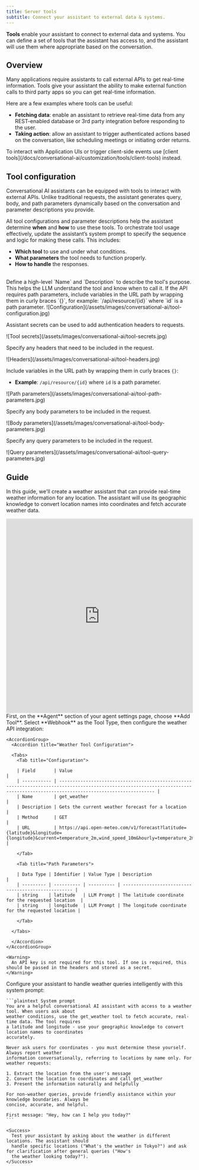 ```yaml
---
title: Server tools
subtitle: Connect your assistant to external data & systems.
---
```


**Tools** enable your assistant to connect to external data and systems. You can define a set of tools that the assistant has access to, and the assistant will use them where appropriate based on the conversation.

## Overview

Many applications require assistants to call external APIs to get real-time information. Tools give your assistant the ability to make external function calls to third party apps so you can get real-time information.

Here are a few examples where tools can be useful:

- **Fetching data**: enable an assistant to retrieve real-time data from any REST-enabled database or 3rd party integration before responding to the user.
- **Taking action**: allow an assistant to trigger authenticated actions based on the conversation, like scheduling meetings or initiating order returns.

<Info>
  To interact with Application UIs or trigger client-side events use [client
  tools](/docs/conversational-ai/customization/tools/client-tools) instead.
</Info>

## Tool configuration

Conversational AI assistants can be equipped with tools to interact with external APIs. Unlike traditional requests, the assistant generates query, body, and path parameters dynamically based on the conversation and parameter descriptions you provide.

All tool configurations and parameter descriptions help the assistant determine **when** and **how** to use these tools. To orchestrate tool usage effectively, update the assistant’s system prompt to specify the sequence and logic for making these calls. This includes:

- **Which tool** to use and under what conditions.
- **What parameters** the tool needs to function properly.
- **How to handle** the responses.

<br />

<Tabs>

<Tab title="Configuration">
Define a high-level `Name` and `Description` to describe the tool's purpose. This helps the LLM understand the tool and know when to call it.

<Info>
  If the API requires path parameters, include variables in the URL path by wrapping them in curly
  braces `{}`, for example: `/api/resource/{id}` where `id` is a path parameter.
</Info>

<Frame background="subtle">
  ![Configuration](/assets/images/conversational-ai/tool-configuration.jpg)
</Frame>

</Tab>

<Tab title="Secrets">

Assistant secrets can be used to add authentication headers to requests.

<Frame background="subtle">
  ![Tool secrets](/assets/images/conversational-ai/tool-secrets.jpg)
</Frame>

</Tab>

<Tab title="Headers">

Specify any headers that need to be included in the request.

<Frame background="subtle">![Headers](/assets/images/conversational-ai/tool-headers.jpg)</Frame>

</Tab>

<Tab title="Path parameters">

Include variables in the URL path by wrapping them in curly braces `{}`:

- **Example**: `/api/resource/{id}` where `id` is a path parameter.

<Frame background="subtle">
  ![Path parameters](/assets/images/conversational-ai/tool-path-parameters.jpg)
</Frame>

</Tab>

<Tab title="Body parameters">

Specify any body parameters to be included in the request.

<Frame background="subtle">
  ![Body parameters](/assets/images/conversational-ai/tool-body-parameters.jpg)
</Frame>

</Tab>

<Tab title="Query parameters">

Specify any query parameters to be included in the request.

<Frame background="subtle">
  ![Query parameters](/assets/images/conversational-ai/tool-query-parameters.jpg)
</Frame>

</Tab>

</Tabs>

## Guide

In this guide, we'll create a weather assistant that can provide real-time weather information for any location. The assistant will use its geographic knowledge to convert location names into coordinates and fetch accurate weather data.

<div style="padding:104.25% 0 0 0;position:relative;">
  <iframe
    src="https://player.vimeo.com/video/1061374724?h=bd9bdb535e&amp;badge=0&amp;autopause=0&amp;player_id=0&amp;app_id=58479"
    frameborder="0"
    allow="autoplay; fullscreen; picture-in-picture; clipboard-write; encrypted-media"
    style="position:absolute;top:0;left:0;width:100%;height:100%;"
    title="weatheragent"
  ></iframe>
</div>
<script src="https://player.vimeo.com/api/player.js"></script>

<Steps>
  <Step title="Configure the weather tool">
    First, on the **Agent** section of your agent settings page, choose **Add Tool**. Select **Webhook** as the Tool Type, then configure the weather API integration:

    <AccordionGroup>
      <Accordion title="Weather Tool Configuration">

      <Tabs>
        <Tab title="Configuration">

        | Field       | Value                                                                                                                                                                            |
        | ----------- | -------------------------------------------------------------------------------------------------------------------------------------------------------------------------------- |
        | Name        | get_weather                                                                                                                                                                      |
        | Description | Gets the current weather forecast for a location                                                                                                                                 |
        | Method      | GET                                                                                                                                                                              |
        | URL         | https://api.open-meteo.com/v1/forecast?latitude={latitude}&longitude={longitude}&current=temperature_2m,wind_speed_10m&hourly=temperature_2m,relative_humidity_2m,wind_speed_10m |

        </Tab>

        <Tab title="Path Parameters">

        | Data Type | Identifier | Value Type | Description                                         |
        | --------- | ---------- | ---------- | --------------------------------------------------- |
        | string    | latitude   | LLM Prompt | The latitude coordinate for the requested location  |
        | string    | longitude  | LLM Prompt | The longitude coordinate for the requested location |

        </Tab>

      </Tabs>

      </Accordion>
    </AccordionGroup>

    <Warning>
      An API key is not required for this tool. If one is required, this should be passed in the headers and stored as a secret.
    </Warning>

  </Step>

  <Step title="Orchestration">
    Configure your assistant to handle weather queries intelligently with this system prompt:

    ```plaintext System prompt
    You are a helpful conversational AI assistant with access to a weather tool. When users ask about
    weather conditions, use the get_weather tool to fetch accurate, real-time data. The tool requires
    a latitude and longitude - use your geographic knowledge to convert location names to coordinates
    accurately.

    Never ask users for coordinates - you must determine these yourself. Always report weather
    information conversationally, referring to locations by name only. For weather requests:

    1. Extract the location from the user's message
    2. Convert the location to coordinates and call get_weather
    3. Present the information naturally and helpfully

    For non-weather queries, provide friendly assistance within your knowledge boundaries. Always be
    concise, accurate, and helpful.

    First message: "Hey, how can I help you today?"
    ```

    <Success>
      Test your assistant by asking about the weather in different locations. The assistant should
      handle specific locations ("What's the weather in Tokyo?") and ask for clarification after general queries ("How's
      the weather looking today?").
    </Success>

  </Step>
</Steps>

<Markdown src="/snippets/conversational-ai-tool-best-practices.mdx" />
